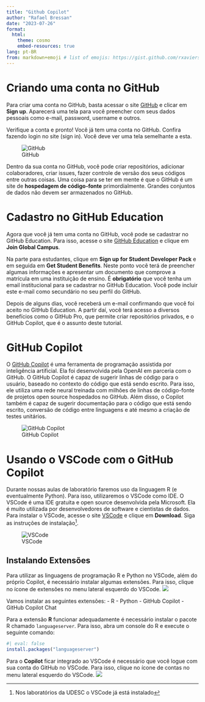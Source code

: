 ```yaml
---
title: "Github Copilot"
author: "Rafael Bressan"
date: "2023-07-26"
format:
  html:
    theme: cosmo
    embed-resources: true
lang: pt-BR
from: markdown+emoji # list of emojis: https://gist.github.com/rxaviers/7360908
---
```


# Criando uma conta no GitHub

Para criar uma conta no GitHub, basta acessar o site [GitHub](https://github.com/) e clicar em **Sign up**.
Aparecerá uma tela para você preencher com seus dados pessoais como e-mail, password, username e outros.

Verifique a conta e pronto! Você já tem uma conta no GitHub. Confira fazendo login no site (sign in). Você deve ver uma tela semelhante a esta.

![GitHub](img/githubOpenPage.png)

Dentro da sua conta no GitHub, você pode criar repositórios, adicionar colaboradores, criar issues, fazer controle de versão dos seus códigos entre outras coisas. Uma coisa para se ter em mente é que o GitHub é um site de **hospedagem de código-fonte** primordialmente. Grandes conjuntos de dados não devem ser armazenados no GitHub.

# Cadastro no GitHub Education

Agora que você já tem uma conta no GitHub, você pode se cadastrar no GitHub Education. Para isso, acesse o site [GitHub Education](https://education.github.com/) e clique em **Join Global Campus**.

Na parte para estudantes, clique em **Sign up for Student Developer Pack** e em seguida em **Get Student Benefits**. Neste ponto você terá de preencher algumas informações e apresentar um documento que comprove a matrícula em uma instituição de ensino. É **obrigatório** que você tenha um email institucional para se cadastrar no GitHub Education. Você pode incluir este e-mail como secundário no seu perfil do GitHub.

Depois de alguns dias, você receberá um e-mail confirmando que você foi aceito no GitHub Education. A partir daí, você terá acesso a diversos benefícios como o GitHub Pro, que permite criar repositórios privados, e o GitHub Copilot, que é o assunto deste tutorial.

# GitHub Copilot

O [GitHub Copilot](https://github.com/features/copilot/) é uma ferramenta de programação assistida por inteligência artificial. Ela foi desenvolvida pela OpenAI em parceria com o GitHub. O GitHub Copilot é capaz de sugerir linhas de código para o usuário, baseado no contexto do código que está sendo escrito. Para isso, ele utiliza uma rede neural treinada com milhões de linhas de código-fonte de projetos open source hospedados no GitHub. Além disso, o Copilot também é capaz de sugerir documentação para o código que está sendo escrito, conversão de código entre linguagens e até mesmo a criação de testes unitários.

![GitHub Copilot](img/copilotPage.png)

# Usando o VSCode com o GitHub Copilot

Durante nossas aulas de laboratório faremos uso da linguagem R (e eventualmente Python). Para isso, utilizaremos o VSCode como IDE. O VSCode é uma IDE gratuita e open source desenvolvida pela Microsoft. Ela é muito utilizada por desenvolvedores de software e cientistas de dados. Para instalar o VSCode, acesse o site [VSCode](https://code.visualstudio.com/) e clique em **Download**. Siga as instruções de instalação^[Nos laboratórios da UDESC o VSCode já está instalado]. 

![VSCode](img/vsCodePage.png)

## Instalando Extensões

Para utilizar as linguagens de programação R e Python no VSCode, além do próprio Copilot, é necessário instalar algumas extensões. Para isso, clique no ícone de extensões no menu lateral esquerdo do VSCode. ![](img/extensoes.png)

Vamos instalar as seguintes extensões:
- R
- Python
- GitHub Copilot
- GitHub Copilot Chat

Para a extensão **R** funcionar adequadamente é necessário instalar o pacote R chamado `languageserver`. Para isso, abra um console do R e execute o seguinte comando:

```r
#| eval: false
install.packages("languageserver")
```

Para o **Copilot** ficar integrado ao VSCode é necessário que você logue com sua conta do GitHub no VSCode. Para isso, clique no ícone de contas no menu lateral esquerdo do VSCode. ![](img/contas.png)

